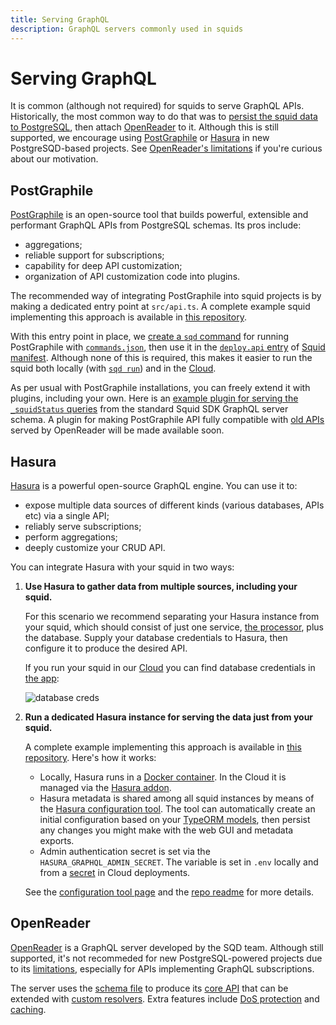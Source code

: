 ```yaml
---
title: Serving GraphQL
description: GraphQL servers commonly used in squids
---
```


# Serving GraphQL

It is common (although not required) for squids to serve GraphQL APIs. Historically, the most common way to do that was to [persist the squid data to PostgreSQL](/sdk/resources/persisting-data/typeorm), then attach [OpenReader](#openreader) to it. Although this is still supported, we encourage using [PostGraphile](#postgraphile) or [Hasura](#hasura) in new PostgreSQD-based projects. See [OpenReader's limitations](/sdk/reference/openreader-server/overview/#limitations) if you're curious about our motivation.

## PostGraphile

[PostGraphile](https://www.graphile.org/postgraphile/) is an open-source tool that builds powerful, extensible and performant GraphQL APIs from PostgreSQL schemas. Its pros include:

- aggregations;
- reliable support for subscriptions;
- capability for deep API customization;
- organization of API customization code into plugins.

The recommended way of integrating PostGraphile into squid projects is by making a dedicated entry point at `src/api.ts`. A complete example squid implementing this approach is available in [this repository](https://github.com/subsquid-labs/squid-postgraphile-example/).

With this entry point in place, we [create a `sqd` command](https://github.com/subsquid-labs/squid-postgraphile-example/blob/f1fd1691eb59da2c9d57c475a71d0ed44cfed891/commands.json#L58) for running PostGraphile with [`commands.json`](/squid-cli/commands-json), then use it in the [`deploy.api` entry](https://github.com/subsquid-labs/squid-postgraphile-example/blob/f1fd1691eb59da2c9d57c475a71d0ed44cfed891/squid.yaml#L15) of [Squid manifest](/cloud/reference/manifest). Although none of this is required, this makes it easier to run the squid both locally (with [`sqd run`](/squid-cli/run)) and in the [Cloud](/cloud).

As per usual with PostGraphile installations, you can freely extend it with plugins, including your own. Here is an [example plugin for serving the `_squidStatus` queries](https://github.com/subsquid-labs/squid-postgraphile-example/blob/f1fd1691eb59da2c9d57c475a71d0ed44cfed891/src/api.ts#L11) from the standard Squid SDK GraphQL server schema. A plugin for making PostGraphile API fully compatible with [old APIs](/sdk/reference/openreader-server/api) served by OpenReader will be made available soon.

## Hasura

[Hasura](https://hasura.io) is a powerful open-source GraphQL engine. You can use it to:

- expose multiple data sources of different kinds (various databases, APIs etc) via a single API;
- reliably serve subscriptions;
- perform aggregations;
- deeply customize your CRUD API.

You can integrate Hasura with your squid in two ways:

1. **Use Hasura to gather data from multiple sources, including your squid.**

   For this scenario we recommend separating your Hasura instance from your squid, which should consist of just one service, [the processor](/sdk/reference/processors/architecture), plus the database. Supply your database credentials to Hasura, then configure it to produce the desired API.

   If you run your squid in our [Cloud](/cloud) you can find database credentials in [the app](https://app.subsquid.io/squids):

   ![database creds](serving-graphql-database-creds.png)

2. **Run a dedicated Hasura instance for serving the data just from your squid.**

   A complete example implementing this approach is available in [this repository](https://github.com/subsquid-labs/squid-hasura-example). Here's how it works:

    * Locally, Hasura runs in a [Docker container](https://github.com/subsquid-labs/squid-hasura-example/blob/70bb6d703dc90c1bb00b47f3fef7f388ab54e565/docker-compose.yml#L14C1-L28C20). In the Cloud it is managed via the [Hasura addon](/cloud/reference/hasura).
    * Hasura metadata is shared among all squid instances by means of the [Hasura configuration tool](/sdk/resources/tools/hasura-configuration). The tool can automatically create an initial configuration based on your [TypeORM models](/sdk/reference/schema-file/intro/#typeorm-codegen), then persist any changes you might make with the web GUI and metadata exports.
    * Admin authentication secret is set via the `HASURA_GRAPHQL_ADMIN_SECRET`. The variable is set in `.env` locally and from a [secret](/cloud/resources/env-variables/#secrets) in Cloud deployments.

   See the [configuration tool page](/sdk/resources/tools/hasura-configuration) and the [repo readme](https://github.com/subsquid-labs/squid-hasura-example#readme) for more details.

## OpenReader

[OpenReader](/sdk/reference/openreader-server) is a GraphQL server developed by the SQD team. Although still supported, it's not recommeded for new PostgreSQL-powered projects due to its [limitations](/sdk/reference/openreader-server/overview/#limitations), especially for APIs implementing GraphQL subscriptions.

The server uses the [schema file](/sdk/reference/schema-file) to produce its [core API](/sdk/reference/openreader-server/api) that can be extended with [custom resolvers](/sdk/reference/openreader-server/configuration/custom-resolvers). Extra features include [DoS protection](/sdk/reference/openreader-server/configuration/dos-protection) and [caching](/sdk/reference/openreader-server/configuration/caching).
